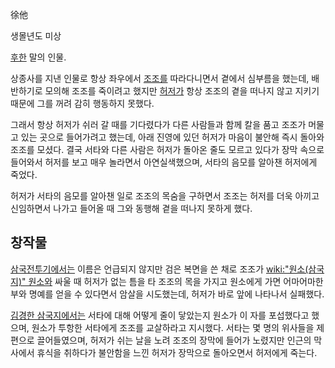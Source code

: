徐他

생몰년도 미상

[[후한]] 말의 인물.

상종사를 지낸 인물로 항상 좌우에서 [[조조]]를 따라다니면서 곁에서 심부름을 했는데, 배반하기로 모의해 조조를 죽이려고 했지만 [[허저]]가 항상 조조의 곁을 떠나지 않고 지키기 때문에 그를 꺼려 감히 행동하지 못했다.

그래서 항상 허저가 쉬러 갈 때를 기다렸다가 다른 사람들과 함께 칼을 품고 조조가 머물고 있는 곳으로 들어가려고 했는데, 아래 진영에 있던 허저가 마음이 불안해 즉시 돌아와 조조를 모셨다. 결국 서타와 다른 사람은 허저가 돌아온 줄도 모르고 있다가 장막 속으로 들어와서 허저를 보고 매우 놀라면서 아연실색했으며, 서타의 음모를 알아챈 허저에게 죽었다.

허저가 서타의 음모를 알아챈 일로 조조의 목숨을 구하면서 조조는 허저를 더욱 아끼고 신임하면서 나가고 들어올 때 그와 동행해 곁을 떠나지 못하게 했다.

== 창작물 ==
[[삼국전투기]]에서는 이름은 언급되지 않지만 검은 복면을 쓴 채로 조조가 [[wiki:"원소(삼국지)" 원소]]와 싸울 때 허저가 없는 틈을 타 조조의 목을 가지고 원소에게 가면 어마어마한 부와 명예를 얻을 수 있다면서 암살을 시도했는데, 허저가 바로 앞에 나타나서 실패했다.

[[김경한 삼국지]]에서는 서타에 대해 어떻게 줄이 닿았는지 원소가 이 자를 포섭했다고 했으며, 원소가 투항한 서타에게 조조를 교살하라고 지시했다. 서타는 몇 명의 위사들을 제 편으로 끌어들였으며, 허저가 쉬는 날을 노려 조조의 장막에 들어가 노렸지만 인근의 막사에서 휴식을 취하다가 불안함을 느낀 허저가 장막으로 돌아오면서 허저에게 죽는다.
